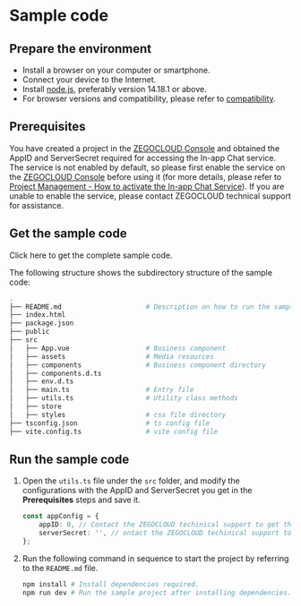 
# Sample code

<Content2 />

## Prepare the environment

- Install a browser on your computer or smartphone.
- Connect your device to the Internet.
- Install <a href="https://nodejs.org/en/" target="_blank">node.js</a>, preferably version 14.18.1 or above.
- For browser versions and compatibility, please refer to [compatibility](./Introduction/Overview.mdx#compatibility).

## Prerequisites

You have created a project in the [ZEGOCLOUD Console](https://console.zegocloud.com/account/login) and obtained the AppID and ServerSecret required for accessing the In-app Chat service. The service is not enabled by default, so please first enable the service on the [ZEGOCLOUD Console](https://console.zegocloud.com/account/login) before using it (for more details, please refer to [Project Management - How to activate the In-app Chat Service](https://www.zegocloud.com/docs/admin-console/activate-inapp-chat?platform=all&language=all)). If you are unable to enable the service, please contact ZEGOCLOUD technical support for assistance.


## Get the sample code

<Card title="Sample Code" href="https://storage.zego.im/zim/example/web/ZIMExampleJavaScript.zip" target="_blank">Click here to get the complete sample code.</Card>

The following structure shows the subdirectory structure of the sample code:

```bash
.
├── README.md                     # Description on how to run the sample project
├── index.html
├── package.json                    
├── public                        
├── src 
│   ├── App.vue                   # Business component   
│   ├── assets                    # Media resources   
│   ├── components                # Business component directory  
│   ├── components.d.ts            
│   ├── env.d.ts                    
│   ├── main.ts                   # Entry file
│   ├── utils.ts                  # Utility class methods    
│   ├── store                     
│   ├── styles                    # css file directory    
├── tsconfig.json                 # ts config file  
├── vite.config.ts                # vite config file 
```

## Run the sample code

1. Open the `utils.ts` file under the `src` folder, and modify the configurations with the AppID and ServerSecret you get in the **Prerequisites** steps and save it.

    ```typescript
    const appConfig = {
        appID: 0, // Contact the ZEGOCLOUD techinical support to get the AppID. 
        serverSecret: '', // ontact the ZEGOCLOUD techinical support to get the ServerSecret.
    };
    ```

2. Run the following command in sequence to start the project by referring to the `README.md` file.

    ```bash
    npm install # Install dependencies required.
    npm run dev # Run the sample project after installing dependencies.
    ```
